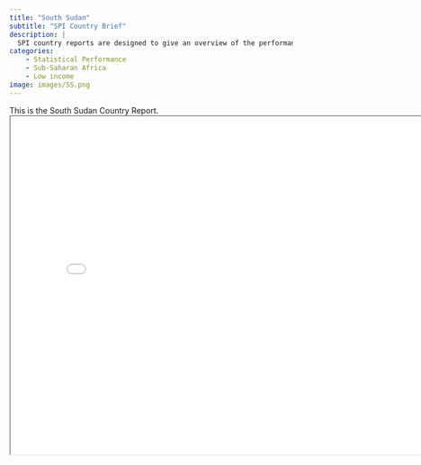 ```yaml
---
title: "South Sudan"
subtitle: "SPI Country Brief"
description: |
  SPI country reports are designed to give an overview of the performance of South Sudan.
categories:
    - Statistical Performance
    - Sub-Saharan Africa
    - Low income
image: images/SS.png
---
```


This is the South Sudan Country Report.
<iframe src="charts/South Sudan_chart.html" width="800" height="600"></iframe>

